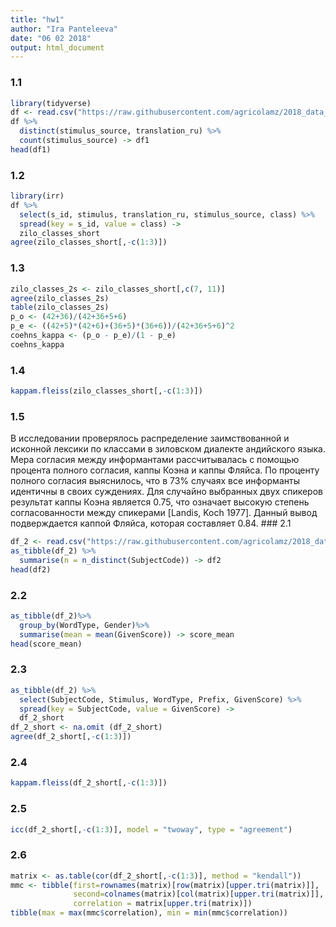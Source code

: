 ```yaml
---
title: "hw1"
author: "Ira Panteleeva"
date: "06 02 2018"
output: html_document
---
```


### 1.1
```r
library(tidyverse)
df <- read.csv("https://raw.githubusercontent.com/agricolamz/2018_data_analysis_for_linguists/master/data/students/panteleeva48/hw1_agreement/hw1_1_zilo_class.csv", encoding = 'UTF-8')
df %>%
  distinct(stimulus_source, translation_ru) %>%
  count(stimulus_source) -> df1
head(df1)
```
### 1.2
```r
library(irr)
df %>% 
  select(s_id, stimulus, translation_ru, stimulus_source, class) %>% 
  spread(key = s_id, value = class) ->
  zilo_classes_short
agree(zilo_classes_short[,-c(1:3)])
```
### 1.3
```r
zilo_classes_2s <- zilo_classes_short[,c(7, 11)]
agree(zilo_classes_2s)
table(zilo_classes_2s)
p_o <- (42+36)/(42+36+5+6)
p_e <- ((42+5)*(42+6)+(36+5)*(36+6))/(42+36+5+6)^2
coehns_kappa <- (p_o - p_e)/(1 - p_e)
coehns_kappa
```
### 1.4
```r
kappam.fleiss(zilo_classes_short[,-c(1:3)])
```
### 1.5
В исследовании проверялось распределение заимствованной и исконной лексики по классами в зиловском диалекте андийского языка. Мера согласия между информантами рассчитывалась с помощью процента полного согласия, каппы Коэна и каппы Фляйса. По проценту полного согласия выяснилось, что в 73% случаях все информанты идентичны в своих суждениях. Для случайно выбранных двух спикеров результат каппы Коэна является 0.75, что означает высокую степень согласованности между спикерами [Landis, Koch 1977]. Данный вывод подверждается каппой Фляйса, которая составляет 0.84.
### 2.1
```r
df_2 <- read.csv("https://raw.githubusercontent.com/agricolamz/2018_data_analysis_for_linguists/master/data/students/panteleeva48/hw1_agreement/hw1_2_verbs.csv", encoding = 'UTF-8')
as_tibble(df_2) %>%
  summarise(n = n_distinct(SubjectCode)) -> df2
head(df2)
```
### 2.2
```r
as_tibble(df_2)%>%
  group_by(WordType, Gender)%>%
  summarise(mean = mean(GivenScore)) -> score_mean
head(score_mean)
```
### 2.3
```r
as_tibble(df_2) %>% 
  select(SubjectCode, Stimulus, WordType, Prefix, GivenScore) %>% 
  spread(key = SubjectCode, value = GivenScore) ->
  df_2_short
df_2_short <- na.omit (df_2_short)
agree(df_2_short[,-c(1:3)])
```
### 2.4
```r
kappam.fleiss(df_2_short[,-c(1:3)])
```
### 2.5
```r
icc(df_2_short[,-c(1:3)], model = "twoway", type = "agreement")
```
### 2.6
```r
matrix <- as.table(cor(df_2_short[,-c(1:3)], method = "kendall"))
mmc <- tibble(first=rownames(matrix)[row(matrix)[upper.tri(matrix)]], 
              second=colnames(matrix)[col(matrix)[upper.tri(matrix)]],
              correlation = matrix[upper.tri(matrix)])
tibble(max = max(mmc$correlation), min = min(mmc$correlation))
```

